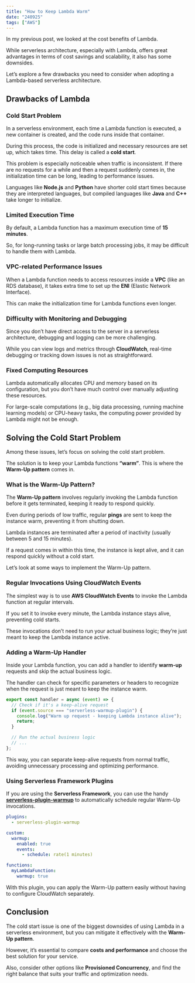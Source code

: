 ```yaml
---
title: "How to Keep Lambda Warm"
date: "240925"
tags: ["AWS"]
---
```


In my previous post, we looked at the cost benefits of Lambda.

While serverless architecture, especially with Lambda, offers great advantages in terms of cost savings and scalability, it also has some downsides.

Let’s explore a few drawbacks you need to consider when adopting a Lambda-based serverless architecture.

## Drawbacks of Lambda

### Cold Start Problem

In a serverless environment, each time a Lambda function is executed, a new container is created, and the code runs inside that container.

During this process, the code is initialized and necessary resources are set up, which takes time. This delay is called a **cold start**.

This problem is especially noticeable when traffic is inconsistent. If there are no requests for a while and then a request suddenly comes in, the initialization time can be long, leading to performance issues.

Languages like **Node.js** and **Python** have shorter cold start times because they are interpreted languages, but compiled languages like **Java** and **C++** take longer to initialize.

### Limited Execution Time

By default, a Lambda function has a maximum execution time of **15 minutes**.

So, for long-running tasks or large batch processing jobs, it may be difficult to handle them with Lambda.

### VPC-related Performance Issues

When a Lambda function needs to access resources inside a **VPC** (like an RDS database), it takes extra time to set up the **ENI** (Elastic Network Interface).

This can make the initialization time for Lambda functions even longer.

### Difficulty with Monitoring and Debugging

Since you don’t have direct access to the server in a serverless architecture, debugging and logging can be more challenging.

While you can view logs and metrics through **CloudWatch**, real-time debugging or tracking down issues is not as straightforward.

### Fixed Computing Resources

Lambda automatically allocates CPU and memory based on its configuration, but you don’t have much control over manually adjusting these resources.

For large-scale computations (e.g., big data processing, running machine learning models) or CPU-heavy tasks, the computing power provided by Lambda might not be enough.

## Solving the Cold Start Problem

Among these issues, let’s focus on solving the cold start problem.

The solution is to keep your Lambda functions **“warm”**. This is where the **Warm-Up pattern** comes in.

### What is the Warm-Up Pattern?

The **Warm-Up pattern** involves regularly invoking the Lambda function before it gets terminated, keeping it ready to respond quickly.

Even during periods of low traffic, regular **pings** are sent to keep the instance warm, preventing it from shutting down.

Lambda instances are terminated after a period of inactivity (usually between 5 and 15 minutes).

If a request comes in within this time, the instance is kept alive, and it can respond quickly without a cold start.

Let’s look at some ways to implement the Warm-Up pattern.

### Regular Invocations Using CloudWatch Events

The simplest way is to use **AWS CloudWatch Events** to invoke the Lambda function at regular intervals.

If you set it to invoke every minute, the Lambda instance stays alive, preventing cold starts.

These invocations don’t need to run your actual business logic; they’re just meant to keep the Lambda instance active.

### Adding a Warm-Up Handler

Inside your Lambda function, you can add a handler to identify **warm-up** requests and skip the actual business logic.

The handler can check for specific parameters or headers to recognize when the request is just meant to keep the instance warm.

```typescript
export const handler = async (event) => {
  // Check if it's a keep-alive request
  if (event.source === "serverless-warmup-plugin") {
    console.log("Warm up request - keeping Lambda instance alive");
    return;
  }

  // Run the actual business logic
  // ...
};
```

This way, you can separate keep-alive requests from normal traffic, avoiding unnecessary processing and optimizing performance.

### Using Serverless Framework Plugins

If you are using the **Serverless Framework**, you can use the handy [**serverless-plugin-warmup**](https://github.com/FidelLimited/serverless-plugin-warmup) to automatically schedule regular Warm-Up invocations.

```yaml
plugins:
  - serverless-plugin-warmup

custom:
  warmup:
    enabled: true
    events:
      - schedule: rate(1 minutes)

functions:
  myLambdaFunction:
    warmup: true
```

With this plugin, you can apply the Warm-Up pattern easily without having to configure CloudWatch separately.

## Conclusion

The cold start issue is one of the biggest downsides of using Lambda in a serverless environment, but you can mitigate it effectively with the **Warm-Up pattern**.

However, it’s essential to compare **costs and performance** and choose the best solution for your service.

Also, consider other options like **Provisioned Concurrency**, and find the right balance that suits your traffic and optimization needs.
